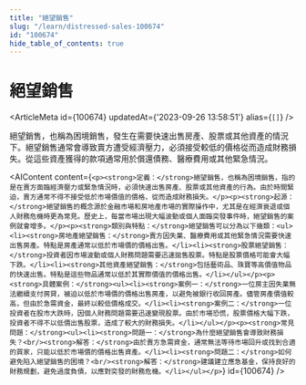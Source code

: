```yaml
---
title: "絕望銷售"
slug: "/learn/distressed-sales-100674"
id: "100674"
hide_table_of_contents: true
---
```



# 絕望銷售

<ArticleMeta id={100674} updatedAt={'2023-09-26 13:58:51'} alias={`[]`} />
<div className='border-solid border-b border-t-0 my-4 border-[var(--ifm-color-gray-300)]' />

絕望銷售，也稱為困境銷售，發生在需要快速出售房產、股票或其他資產的情況下。絕望銷售通常會導致賣方遭受經濟壓力，必須接受較低的價格從而造成財務損失。從這些資產獲得的款項通常用於償還債務、醫療費用或其他緊急情況。

<AIContent content={`<p><strong>定義：</strong>絕望銷售，也稱為困境銷售，指的是在賣方面臨經濟壓力或緊急情況時，必須快速出售房產、股票或其他資產的行為。由於時間緊迫，賣方通常不得不接受低於市場價值的價格，從而造成財務損失。</p><p><strong>起源：</strong>絕望銷售的概念源於金融市場和房地產市場的實際操作中，尤其是在經濟衰退或個人財務危機時更為常見。歷史上，每當市場出現大幅波動或個人面臨突發事件時，絕望銷售的案例就會增多。</p><p><strong>類別與特點：</strong>絕望銷售可以分為以下幾類：<ul><li><strong>房地產絕望銷售：</strong>賣方因失業、醫療費用或其他緊急情況需要快速出售房產。特點是房產通常以低於市場價的價格出售。</li><li><strong>股票絕望銷售：</strong>投資者因市場波動或個人財務問題需要迅速拋售股票。特點是股票價格可能會大幅下跌。</li><li><strong>其他資產絕望銷售：</strong>包括藝術品、珠寶等高價值物品的快速出售。特點是這些物品通常以低於其實際價值的價格出售。</li></ul></p><p><strong>具體案例：</strong><ul><li><strong>案例一：</strong>一位房主因失業無法繼續支付房貸，被迫以低於市場價的價格出售房產，以避免被銀行收回房產。儘管房產價值較高，但由於急需資金，最終以較低價格成交。</li><li><strong>案例二：</strong>一位投資者在股市大跌時，因個人財務問題需要迅速變現股票。由於市場恐慌，股票價格大幅下跌，投資者不得不以低價出售股票，造成了較大的財務損失。</li></ul></p><p><strong>常見問題：</strong><ul><li><strong>問題一：</strong>為什麼絕望銷售會導致財務損失？<br/><strong>解答：</strong>由於賣方急需資金，通常無法等待市場回升或找到合適的買家，只能以低於市場價的價格出售資產。</li><li><strong>問題二：</strong>如何避免陷入絕望銷售的困境？<br/><strong>解答：</strong>建議建立應急基金，保持良好的財務規劃，避免過度負債，以應對突發的財務危機。</li></ul></p>`} id={100674} />
